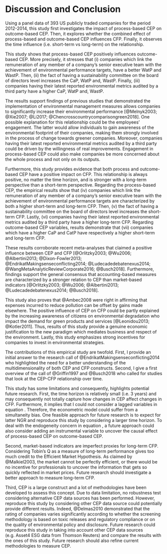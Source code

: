 


# Discussion and Conclusion 

Using a panel data of 393 US publicly traded companies for the period 2012-2014, this study first investigates the impact of process-based CEP on outcome-based CEP. Then, it explores whether the combined effect of process-based and outcome-based CEP influences CFP. Finally, it observes the time influence (i.e. short-term vs long-term) on the relationship.

This study shows that process-based CEP positively influences outcome-based CEP. More precisely, it stresses that (i) companies which link the remuneration of any member of a company’s senior executive team with the achievement of environmental performance targets, have a better WatP and WastP. Then, (ii) the fact of having a sustainability committee on the board of directors level increases the CaP, WatP and, WastP. Finally, (iii) companies having their latest reported environmental metrics audited by a third party have a higher CaP, WatP and, WastP.

The results support findings of previous studies that demonstrated the implementation of environmental management measures allows companies to significantly increase their environmental performance [@Melnyk2003; @Xie2007; @Li2017; @Chencrosscountrycomparisongreen2018]. One possible explanation for this relationship could be the employees' engagement. The latter would allow individuals to gain awareness of the environmental footprint of their companies, making them strongly involved in the process of change towards greener companies. Moreover, companies having their latest reported environmental metrics audited by a third party could be driven by the willingness of real improvements. Engagement in process-based CEP could also make companies be more concerned about the whole process and not only on its outputs.

Furthermore, this study provides evidence that both process and outcome-based CEP have a positive impact on CFP. This relationship is always positive, no matter the time horizon, and is stronger with a long-term perspective than a short-term perspective. Regarding the process-based CEP, the empirical results show that (iv) companies which link the remuneration of any member of a company’s senior executive team with the achievement of environmental performance targets are characterized by both a higher short-term and long-term CFP. Then, (v) the fact of having a sustainability committee on the board of directors level increases the short-term CFP. Lastly, (vi) companies having their latest reported environmental metrics audited by a third party have a higher long-term CFP. Regarding outcome-based CEP variables, results demonstrate that (vii) companies which have a higher CaP and CatP have respectively a higher short-term and long-term CFP. 

These results corroborate recent meta-analyses that claimed a positive influence between CEP and CFP [@Orlitzky2003; @Wu2006; @Albertini2013; @Dixon-Fowler2013; @EndrikatMakingsenseconflicting2014; @Ludecadedebatenexus2014; @WangMetaAnalyticReviewCorporate2016; @Busch2018]. Furthermore, findings support the general consensus that accounting-based measures are characterized by a stronger relation to CEP than market-based indicators [@Orlitzky2003; @Wu2006; @Albertini2013; @Ludecadedebatenexus2014; @Busch2018]. 

This study also proves that @Ambec2008 were right in affirming that expenses incurred to reduce pollution can be offset by gains made elsewhere. The positive influence of CEP on CFP could be partly explained by the increasing awareness of citizens on environmental degradation who impact the demand for green products and services [@Leonidou2013; @Kotler2011]. Thus, results of this study provide a genuine economic justification to the new paradigm which mediates business and respect of the environment. Lastly, this study emphasizes strong incentives for companies to invest in environmental strategies. 

The contributions of this empirical study are twofold. First, I provide an initial answer to the research call of @EndrikatMakingsenseconflicting2014 who highlighted the need for a better understanding of
the multidimensionality of both CEP and CFP constructs. Second, I give a first overview of the call of @Griffin1997 and @Busch2018 who called for studies that look at the CEP-CFP relationship over time.

This study has some limitations and consequently, highlights potential future research. First, the time horizon is relatively small (i.e. 3 years) and may consequently not totally capture how changes in CEP affect changes in CFP. Furthermore, it implies that I could not consider a lagged variables in equation \ref{CEP}. Therefore, the econometric model could suffer from a simultaneity bias. One feasible approach for future research is to expect for latter NGR and reproduce this study by considering a larger time horizon. To deal with the endogeneity concern in equation \ref{CEP}, a future approach could also consider adding an instrumental variable to uncover the causal effect of process-based CEP on outcome-based CEP.

Second, market-based indicators are imperfect proxies for long-term CFP. Considering Tobin's Q as a measure of long-term performance gives too much credit to the Efficient Market Hypothesis. As claimed by @Malkiel2003, the market cannot be perfectly efficient, or there would be no incentive for professionals to uncover the information that gets so quickly reflected in market prices. Future research should investigate a better approach to measure long-term CFP. 

Third, CEP is a large construct and a lot of methodologies have been developed to assess this concept. Due to data limitation, no robustness test considering alternative CEP data sources has been performed. However, reproduce this study by considering other CEP data source could potentially provide different results. Indeed, @Delmas2010 demonstrated that the rating of companies varies significantly according to whether the screening methodology is based on toxic releases and regulatory compliance or on the quality of environmental policy and disclosure. Future research could reproduce this study in taking into account other CEP data sources (e.g. Asset4 ESG data from Thomson Reuters) and compare the results with the ones of this study. Future research should also refine current methodologies to measure CEP.
